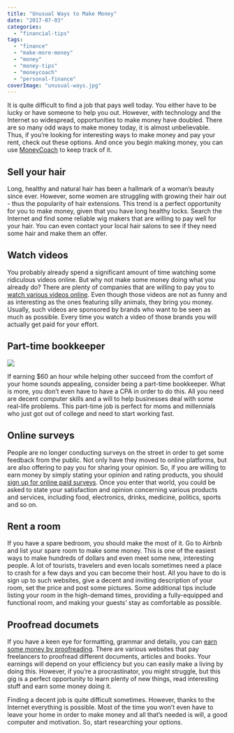 ```yaml
---
title: "Unusual Ways to Make Money"
date: "2017-07-03"
categories: 
  - "financial-tips"
tags: 
  - "finance"
  - "make-more-money"
  - "money"
  - "money-tips"
  - "moneycoach"
  - "personal-finance"
coverImage: "unusual-ways.jpg"
---
```


It is quite difficult to find a job that pays well today. You either have to be lucky or have someone to help you out. However, with technology and the Internet so widespread, opportunities to make money have doubled. There are so many odd ways to make money today, it is almost unbelievable. Thus, if you’re looking for interesting ways to make money and pay your rent, check out these options. And once you begin making money, you can use [MoneyCoach](https://itunes.apple.com/us/app/moneycoach-personal-finance-bills-and-expenses/id989642198?mt=8) to keep track of it.

## Sell your hair

Long, healthy and natural hair has been a hallmark of a woman’s beauty since ever. However, some women are struggling with growing their hair out - thus the popularity of hair extensions. This trend is a perfect opportunity for you to make money, given that you have long healthy locks. Search the Internet and find some reliable wig makers that are willing to pay well for your hair. You can even contact your local hair salons to see if they need some hair and make them an offer.

## Watch videos

You probably already spend a significant amount of time watching some ridiculous videos online. But why not make some money doing what you already do? There are plenty of companies that are willing to pay you to [watch various videos online](http://moneypantry.com/make-money-watching-videos/). Even though those videos are not as funny and as interesting as the ones featuring silly animals, they bring you money. Usually, such videos are sponsored by brands who want to be seen as much as possible. Every time you watch a video of those brands you will actually get paid for your effort.

## Part-time bookkeeper

![](/images/blog-images/pexels-photo-210990.jpeg)

If earning $60 an hour while helping other succeed from the comfort of your home sounds appealing, consider being a part-time bookkeeper. What is more, you don’t even have to have a CPA in order to do this. All you need are decent computer skills and a will to help businesses deal with some real-life problems. This part-time job is perfect for moms and millennials who just got out of college and need to start working fast.

## Online surveys

People are no longer conducting surveys on the street in order to get some feedback from the public. Not only have they moved to online platforms, but are also offering to pay you for sharing your opinion. So, if you are willing to earn money by simply stating your opinion and rating products, you should [sign up for online paid surveys](https://www.opinionoutpost.com/). Once you enter that world, you could be asked to state your satisfaction and opinion concerning various products and services, including food, electronics, drinks, medicine, politics, sports and so on.

## Rent a room

If you have a spare bedroom, you should make the most of it. Go to Airbnb and list your spare room to make some money. This is one of the easiest ways to make hundreds of dollars and even meet some new, interesting people. A lot of tourists, travelers and even locals sometimes need a place to crash for a few days and you can become their host. All you have to do is sign up to such websites, give a decent and inviting description of your room, set the price and post some pictures. Some additional tips include listing your room in the high-demand times, providing a fully-equipped and functional room, and making your guests’ stay as comfortable as possible.

## Proofread documets

If you have a keen eye for formatting, grammar and details, you can [earn some money by proofreading](http://www.wikihow.com/Become-an-Online-Proofreader). There are various websites that pay freelancers to proofread different documents, articles and books. Your earnings will depend on your efficiency but you can easily make a living by doing this. However, if you’re a procrastinator, you might struggle, but this gig is a perfect opportunity to learn plenty of new things, read interesting stuff and earn some money doing it.

Finding a decent job is quite difficult sometimes. However, thanks to the Internet everything is possible. Most of the time you won’t even have to leave your home in order to make money and all that’s needed is will, a good computer and motivation. So, start researching your options.
